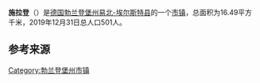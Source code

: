 {{noteTA|G1=德国地名|G2=Landkreis|G3=单位}}
{{Infobox settlement
| name = 施拉登
| native_name = {{lang|de|Schraden}}
| settlement_type = [[市镇_(德国)|德国市镇]]
| image_skyline = Schraden kirche.JPG
| image_caption = 施拉登风光
| image_flag = 
| image_seal = 
| image_map = Schraden in EE.png
| map_caption = 施拉登在易北-埃尔斯特县的位置
| pushpin_map = Germany Brandenburg
| pushpin_relief = Brandenburg relief location map.jpg
| pushpin_label_position = top
| pushpin_map_caption = 施拉登在勃兰登堡州的位置
| subdivision_type = 国家
| subdivision_name = {{GER}}
| subdivision_type1 = [[联邦州_(德国)|州]]
| subdivision_name1 = [[勃兰登堡州|勃兰登堡州]]
| subdivision_type2 = [[县_(德国)|县]]
| subdivision_name2 = [[易北-埃尔斯特县|易北-埃尔斯特县]]
| seat = Steinweg 6<br>04928 Plessa
| leader_party = [[无党籍|无党籍]]
| leader_title = [[市长|市长]]
| leader_name = Olaf Redlich
| elevation_m = 92
| area_footnotes = 
| area_total_km2 = 16.49
| population_as_of = 2019年12月31日
| population_footnotes = 
| population_total = 501
| population_density_km2 = auto
| timezone = [[欧洲中部时间|CET]]
| utc_offset = +1
| timezone_DST = [[欧洲中部夏令时间|CEST]]
| utc_offset_DST = +2
| coordinates = {{coord|51|26|00|N|13|42|00|E|region:|display=inline,title}}
| postal_code_type = [[德国邮政编码列表|邮政编码]]
| postal_code = 04928
| registration_plate_type = [[德国车辆号牌|车辆号牌]]
| registration_plate = EE, FI, LIB
| blank_name = 分区
| blank_info = 4个地区
}}
'''施拉登'''（{{lang-de|Schraden}}）是[[德国|德国]][[勃兰登堡州|勃兰登堡州]][[易北-埃尔斯特县|易北-埃尔斯特县]]的一个[[市镇_(德国)|市镇]]，总面积为16.49平方千米，2019年12月31日总人口501人。

== 参考来源 ==
{{reflist}}

{{易北-埃尔斯特县行政区划}}
{{Authority control}}
{{DEFAULTSORT:Schraden}}
[[Category:勃兰登堡州市镇|Category:勃兰登堡州市镇]]
